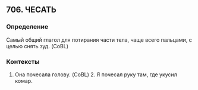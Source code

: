## 706. ЧЕСАТЬ
### Определение
Самый общий глагол для потирания части тела, чаще всего пальцами, с целью снять зуд. (CoBL)

### Контексты
1. Она почесала голову. (CoBL) 2. Я почесал руку там, где укусил комар.

